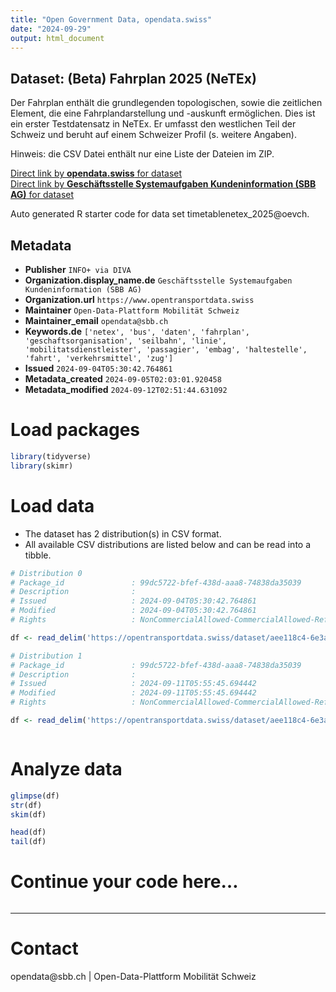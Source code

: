 ```yaml
---
title: "Open Government Data, opendata.swiss"
date: "2024-09-29"
output: html_document
---
```


## Dataset: (Beta) Fahrplan 2025 (NeTEx)

Der Fahrplan enthält die grundlegenden topologischen, sowie die zeitlichen Element, die eine Fahrplandarstellung und -auskunft ermöglichen. Dies ist ein erster Testdatensatz in NeTEx. Er umfasst den westlichen Teil der Schweiz und beruht auf einem Schweizer Profil (s. weitere Angaben).

Hinweis: die CSV Datei enthält nur eine Liste der Dateien im ZIP.

[Direct link by **opendata.swiss** for dataset](https://opendata.swiss/de/dataset/beta-fahrplan-2025-netex)<br>
[Direct link by **Geschäftsstelle Systemaufgaben Kundeninformation (SBB AG)** for dataset](https://opentransportdata.swiss/dataset/timetablenetex_2025)

Auto generated R starter code for data set timetablenetex_2025@oevch.

## Metadata

- **Publisher** `INFO+ via DIVA`
- **Organization.display_name.de** `Geschäftsstelle Systemaufgaben Kundeninformation (SBB AG)`
- **Organization.url** `https://www.opentransportdata.swiss`
- **Maintainer** `Open-Data-Plattform Mobilität Schweiz`
- **Maintainer_email** `opendata@sbb.ch`
- **Keywords.de** `['netex', 'bus', 'daten', 'fahrplan', 'geschaftsorganisation', 'seilbahn', 'linie', 'mobilitatsdienstleister', 'passagier', 'embag', 'haltestelle', 'fahrt', 'verkehrsmittel', 'zug']`
- **Issued** `2024-09-04T05:30:42.764861`
- **Metadata_created** `2024-09-05T02:03:01.920458`
- **Metadata_modified** `2024-09-12T02:51:44.631092`


# Load packages

```r

library(tidyverse)
library(skimr)

```

# Load data

-   The dataset has 2 distribution(s) in CSV format.
-   All available CSV distributions are listed below and can be read into a tibble.

```r

# Distribution 0
# Package_id               : 99dc5722-bfef-438d-aaa8-74838da35039
# Description              : 
# Issued                   : 2024-09-04T05:30:42.764861
# Modified                 : 2024-09-04T05:30:42.764861
# Rights                   : NonCommercialAllowed-CommercialAllowed-ReferenceRequired

df <- read_delim('https://opentransportdata.swiss/dataset/aee118c4-6e3a-4419-a610-2ac62ce0dd54/resource/cf8e333d-5949-41d7-a37d-0513982370de/download/prod_netex_tt_1.10_che_ski_2025_oev-schweiz_1_1_202409031009_readme.csv')

# Distribution 1
# Package_id               : 99dc5722-bfef-438d-aaa8-74838da35039
# Description              : 
# Issued                   : 2024-09-11T05:55:45.694442
# Modified                 : 2024-09-11T05:55:45.694442
# Rights                   : NonCommercialAllowed-CommercialAllowed-ReferenceRequired

df <- read_delim('https://opentransportdata.swiss/dataset/aee118c4-6e3a-4419-a610-2ac62ce0dd54/resource/630c6cfc-c160-41f7-a940-58f99d48bd96/download/prod_netex_tt_1.10_che_ski_2025_oev-schweiz_1_1_202409082009_readme.csv')



```

# Analyze data

```r

glimpse(df)
str(df)
skim(df)

head(df)
tail(df)

```

# Continue your code here...

```r

```

------------------------------------------------------------------------

# Contact

opendata@sbb.ch | Open-Data-Plattform Mobilität Schweiz
